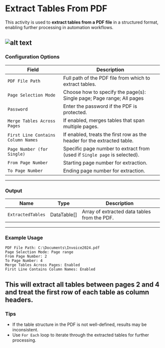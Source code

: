 # Extract Tables From PDF

This activity is used to **extract tables from a PDF file** in a structured format, enabling further processing in automation workflows.

![alt text](../../../assets/pdf/extract-table-from-pdf.png)
---

### Configuration Options

| **Field**                         | **Description** |
|-----------------------------------|------------------|
| `PDF File Path`                   | Full path of the PDF file from which to extract tables. |
| `Page Selection Mode`             | Choose how to specify the page(s): Single page; Page range; All pages |
| `Password`                        | Enter the password if the PDF is protected. |
| `Merge Tables Across Pages`       | If enabled, merges tables that span multiple pages. |
| `First Line Contains Column Names`| If enabled, treats the first row as the header for the extracted table. |
| `Page Number (for Single)`        | Specific page number to extract from (used if `Single page` is selected). |
| `From Page Number`                | Starting page number for extraction. |
| `To Page Number`                  | Ending page number for extraction. |

---

### Output

| **Name**          | **Type**     | **Description**                              |
|-------------------|--------------|----------------------------------------------|
| `ExtractedTables` | DataTable[]  | Array of extracted data tables from the PDF. |

---

### Example Usage

```plaintext
PDF File Path: C:\Documents\Invoice2024.pdf
Page Selection Mode: Page range
From Page Number: 2
To Page Number: 4
Merge Tables Across Pages: Enabled
First Line Contains Column Names: Enabled
```
This will extract all tables between pages 2 and 4 and treat the first row of each table as column headers.
---
### Tips
- If the table structure in the PDF is not well-defined, results may be inconsistent.
- Use `For Each` loop to iterate through the extracted tables for further processing.
